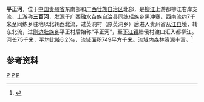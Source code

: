 {{Infobox River
  | river_name      = 平正河
  | image_name      = 
  | image_size      = 
  | caption         = 
  | origin          = [[广西壮族自治区|广西壮族自治区]][[融水苗族自治县|融水苗族自治县]][[同练瑶族乡|同练瑶族乡]]黑冲寨
  | mouth           = [[贵州省|贵州省]][[从江县|从江县]][[下江镇|下江镇]]腊俄村[[都柳江|都柳江]]
  | basin_countries = {{PRC}}
  | length          = 75 km
  | elevation       = 
  | mouth_elevation = 
  | discharge       = 
  | watershed       = 749 km<sup>2</sup>
}}
'''平正河'''，位于[[中国|中国]][[贵州省|贵州省]]东南部和[[广西壮族自治区|广西壮族自治区]]北部，是[[柳江|柳江]]上游都柳江右岸支流，上游称'''三百河'''，发源于广西[[融水苗族自治县|融水苗族自治县]][[同练瑶族乡|同练瑶族乡]]黑冲寨，西南流约7千米至同练乡驻地以北转西北流，过英洞村（原英洞乡）后进入贵州省[[从江县|从江县]]境，转东北流，过[[刚边壮族乡|刚边壮族乡]]平正村后始称“平正河”，至[[下江镇|下江镇]]腊俄村渡口汇入都柳江。河长75千米，平均比降6.2‰，流域面积749平方千米。流域内森林资源丰富。<ref name="中国河湖大典">{{cite book zh |author=《[[中国河湖大典|中国河湖大典]]》编纂委员会 |title=《中国河湖大典·珠江卷》 |format=M|edition=1 |location=北京 |publisher=中国水利水电出版社 |date=2013年1月 |pages=95页 |id= ISBN 978-7-5170-0561-2}}</ref>

==参考资料==
{{reflist}}

[[Category:柳江水系|P]]
[[Category:贵州河流|P]]
[[Category:广西河流|P]]